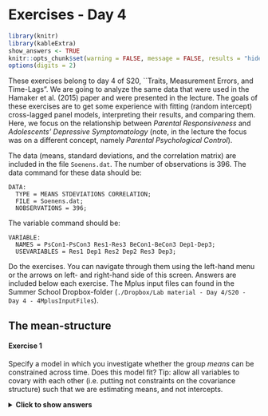 # Exercises - Day 4{-}

```r
library(knitr)
library(kableExtra)
show_answers <- TRUE
knitr::opts_chunk$set(warning = FALSE, message = FALSE, results = "hide", eval = show_answers, echo = show_answers)
options(digits = 2)
```

These exercises belong to day 4 of S20, ``Traits, Measurement Errors, and Time-Lags". We are going to analyze the same data that were used in the Hamaker et al. (2015) paper and were presented in the lecture. The goals of these exercises are to get some experience with fitting (random intercept) cross-lagged panel models, interpreting their results, and comparing them. Here, we focus on the relationship between *Parental Responsiveness* and *Adolescents’ Depressive Symptomatology* (note, in the lecture the focus was on a different concept, namely *Parental Psychological Control*). 

The data (means, standard deviations, and the correlation matrix) are included in the file `Soenens.dat`. The number of observations is 396. The data command for these data should be:

    DATA:       
      TYPE = MEANS STDEVIATIONS CORRELATION;   
      FILE = Soenens.dat;
      NOBSERVATIONS = 396;

The variable command should be:

    VARIABLE:   
      NAMES = PsCon1-PsCon3 Res1-Res3 BeCon1-BeCon3 Dep1-Dep3;
      USEVARIABLES = Res1 Dep1 Res2 Dep2 Res3 Dep3;

Do the exercises. You can navigate through them using the left-hand menu or the arrows on left- and right-hand side of this screen. Answers are included below each exercise. The Mplus input files can found in the Summer School Dropbox-folder (`./Dropbox/Lab material - Day 4/S20 - Day 4 - 4MplusInputFiles`). 

## The mean-structure{-}

#### Exercise 1{-}
Specify a model in which you investigate whether the group *means* can be constrained across time. Does this model fit? Tip: allow all variables to covary with each other (i.e. putting not constraints on the covariance structure) such that we are estimating means, and not intercepts.

<details>
  <summary><b>Click to show answers</b></summary>

The model specification is given below. The model does not fit well, according to the $\chi^{2}$ and the RMSEA; CFI and TLI indicate a good and barely acceptable model fit, respectively. See the slides of day 1 of this summer school if you need a refresher on the recommended cutoff values for these fit indices (although such cutoff recommendations remain a hotly debated topic among statisticians). 

- $\chi^{2}$ (4) = 19.620, $p < .001$
- RMSEA = 0.099
- CFI = 0.986
- TLI = 0.946

`r if(knitr::is_html_output()){"\\details"}`

#### Exercise 2{-}
What can you do to improve the model fit?

<details>
  <summary><b>Click to show answers</b></summary>

We can look at the modification indices in the output. Here, we specified `MOD(4)` in the `OUTPUT` command, which indicates all parameters that can be added/freed that will lead to a decrease in chi-square of at least 4 points (which is a significant improvement combined with 1 *df*).

Based on the Mplus output, it appears that freeing the mean of `Dep1` leads to the largest change in chi-square (M.I. = 10.53).

`r if(knitr::is_html_output()){"\\details"}`

#### Exercise 3{-}

Run the adjusted model and discuss the results.

<details>
  <summary><b>Click to show answers</b></summary>

Syntax for the adjusted model is in `Means2.inp`. Looking at the fit indices of the adjusted model, the chi-square for this model is still significant, but all other measures indicate the model fit is okay to excellent. Moreover, the model is a significant improvement in comparison to the previous model: $\Delta\chi^{2} = 19.62 - 8.71 = 10.91$, with $\Delta$*df* = 1 and, $p = .001$. 

You can calculate the *p*-value of the $\Delta \chi^{2}$ using the `pchisq()`-function in R (with the `lower.tail` argument set to `FALSE`), or [an online tool](http://www.fourmilab.ch/rpkp/experiments/analysis/chiCalc.html)

`r if(knitr::is_html_output()){"\\details"}`

## The CLPM{-}

#### Exercise 4{-}

![The cross-lagged panel model.](CLPM2.png){width=400px}

Specify the CLPM in Mplus. Regress the observed variables directly on each other over time, as in the graph above. Try to think of where each parameter you estimate should go in the graph.

<details>
  <summary><b>Click to show answers</b></summary>

The input for this models can be found in `CLPM.inp`.

`r if(knitr::is_html_output()){"\\details"}`

#### Exercise 5{-}

Specify the model as in the graph below (the CLPM with centered latent variables), and again include the (significant) parameter estimates in this graph. Tip: do not forget to constrain the measurement error variances of the observed variables to 0. 

![The cross-lagged panel model with centered latent variables.](CLPM-centered.png){width=400px}

<details>
  <summary><b>Click to show answers</b></summary>

The input for this models can be found in `CLPMalt.inp`.

`r if(knitr::is_html_output()){"\\details"}`

#### Exercise 6{-}

The two models should lead to the exact same model fit. Estimate the model and discuss the model fit. When comparing the parameter estimates, what is the difference between the model in question 4 and the model in question 5?

<details>
  <summary><b>Click to show answers</b></summary>

Model 5 is, just like model 4, a traditional CLPM, but specified in such a way that the mean structure is first separated from the regression part of the model. This implies we model the means, rather than intercepts, which makes it easier to impose the constraint of identical means over time. So, the fit indices and most parameter estimates are equivalent, except for... (see next question)

`r if(knitr::is_html_output()){"\\details"}`

#### Exercise 7{-}
Which parameter estimates differ? How can they be related?


<details>
  <summary><b>Click to show answers</b></summary>
The difference in parameter estimates is in the means/intercepts. For the first model we estimate the means at wave 1, and intercepts thereafter. For the second model we obtain mean estimates at each wave (although they are referred to as intercepts in the Mplus output). 

Again, the reason for this is that in the first model, the means at wave 2 and 3 are partly predicted by the means from previous waves (through the lagged relationships). Therefore, the constants that are estimated should be interpreted as intercepts. In the second model, the mean part (triangles) and the regression part (lagged parameters) are separated.
`r if(knitr::is_html_output()){"\\details"}`

#### Exercise 8{-}
Constrain the means in the second version of the CLPM. Please do not constrain the mean of `Dep1`, however, as this constraint proved untenable in exercise 3. Discuss the model fit.

<details>
  <summary><b>Click to show answers</b></summary>
The input for these models are in `CLPMalt2.inp`. The chi-square has increased in comparison with the previous model: The reason is that this is a restricted model (a special case of the previous model). We can test whether the increase in misfit is significant using the chi-square difference test: $\Delta\chi^{2} = 69.59 - 62.98 = 6.61$ with $\Delta$*df* = 7 – 4 = 3, $p = .0854$. Hence, the constraints are tenable. We can also look at information criteria such as the AIC or BIC. The model with the lowest AIC or BIC is preferred.
`r if(knitr::is_html_output()){"\\details"}`

#### Exercise 9{-}
Continue with the model from the previous question and constrain all the lagged parameters between wave 1 and 2 to be identical to the lagged parameters between wave 2 and 3. Discuss the model fit, and compare this model to the previous one to see whether the constraint holds.

<details>
  <summary><b>Click to show answers</b></summary>
The input for these models are in `CLPMalt3.inp`. The chi-square has again increased in comparison with the previous model: The reason is that this is a restricted model (a special case of the previous model). We can test whether the increase in misfit is significant: $\Delta\chi^{2} 81.52 - 69.59 = 11.93$, $\Delta$(df) = 11 - 7 = 4, $p = .0178$. 

If we stick to an alpha of .05, the constraints must be rejected (as the increase in misfit is significant). Note that we are doing several model comparisons here, so one could also argue that we should use a smaller alpha to guard against an inflated overall type I error. Again, an alternative would be to use information criteria for model comparisons.
`r if(knitr::is_html_output()){"\\details"}`

## The RI-CLPM{-}

#### Exercise 10{-}
Specify the RI-CLPM for these data (without any constraints on the lagged parameters over time). Discuss the model fit.

<details>
  <summary><b>Click to show answers</b></summary>
The input for these models are in `RICLPM.inp`. This model fits very well; however, it only has 1 *df*, so it is not doing much for data reduction.
`r if(knitr::is_html_output()){"\\details"}`

#### Exercise 11{-}
Specify the RI-CLPM with the constraints on the grand means at each occasions. Again, please do not constrain the mean of `Dep1`, however, as this constraint proved untenable in exercise 3.

<details>
  <summary><b>Click to show answers</b></summary>
The input for these models are in `RICLPM2.inp`. This model has an acceptable (RMSEA, $\chi^{2}$) to good (CFI and TLI) fit.  Comparing it to the previous model, we get a chi-square difference test of $\Delta\chi^{2} = 9.590 - 0.84 = 8.75$, $\Delta$*df* = 4 - 1 = 3, $p = .0328$. This implies that the constraints we impose on the means are untenable (they lead to a significant worsening of model fit). You might therefore decide to ultimately not impose these constraints. However, for didactical reasons, we continue with these constraints in place in the next exercise. 
`r if(knitr::is_html_output()){"\\details"}`

#### Exercise 12{-}
Add the constraints on the lagged parameters to the previous model.

<details>
  <summary><b>Click to show answers</b></summary>
The input for these models are in `RICLPM3.inp`. This model fits okay (depending on the measure). Comparing it to the previous model, we get $\Delta\chi^{2} = 19.74 - 9.59 = 8.15$, $\Delta$*df* = 8 - 4 = 4, $p = .0379$. Again, this implies that constraining the lagged effects to be time-invariant is untenable (it leads to a significant worsening of model fit).
`r if(knitr::is_html_output()){"\\details"}`

#### Exercise 13{-}
Compare all the models so far simultaneously, using the AIC and BIC. Which model is selected?

<details>
  <summary><b>Click to show answers</b></summary>

`r if(knitr::is_html_output()){"\\details"}`
Based on the AIC, the RI-CLPM without any constraints provides the closest fit to the data, followed by the two other RI-CLPMs (and the adjusted means model). Based on the BIC, the RI-CLPM with constraints on the means and the lagged parameters is superior to the other models.

| Exercise | Input file   | AIC    | BIC   |
| :------- | :----------: | :----: | :----:
| 1        | Means.inp    | 9451   | 9543 |
| 3        | Means2.inp   | 9442   | 9538 |
| 6        | CLPM.inp and CLPMalt.inp | 9494 | 9586 |
| 7        | CLPMalt2.inp | 9495   | 9575 | 
| 8        | CLPMalt3.inp | 9499   | 9563 | 
| 9        | RICLPM.inp   | **9438** | 9541 | 
| 10       | RICLPM2.inp  | 9441   | 9533 | 
| 11       | RICLPM3.inp  | 9443   | **9518** | 
